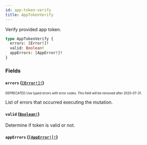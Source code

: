 ```yaml
---
id: app-token-verify
title: AppTokenVerify
---
```


Verify provided app token.

```graphql
type AppTokenVerify {
  errors: [Error!]!
  valid: Boolean!
  appErrors: [AppError!]!
}
```

### Fields

#### `errors` ([`[Error!]!`](/developer/api-reference/objects/error.mdx))

<sub><sup><span className="deprecatedTag">DEPRECATED</span> Use typed errors with error codes. This field will be removed after 2020-07-31.</sup></sub>

List of errors that occurred executing the mutation.

#### `valid` ([`Boolean!`](/developer/api-reference/scalars/boolean.mdx))

Determine if token is valid or not.

#### `appErrors` ([`[AppError!]!`](/developer/api-reference/objects/app-error.mdx))
